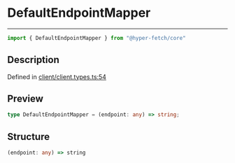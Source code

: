 

# DefaultEndpointMapper

<div class="api-docs__separator" data-reactroot="">

---

</div><div class="api-docs__import" data-reactroot="">

```ts
import { DefaultEndpointMapper } from "@hyper-fetch/core"
```

</div><div class="api-docs__section">

## Description

</div><div class="api-docs__description"><span class="api-docs__do-not-parse">



</span></div><p class="api-docs__definition">

Defined in [client/client.types.ts:54](https://github.com/BetterTyped/hyper-fetch/blob/cc329b91/packages/core/src/client/client.types.ts#L54)

</p><div class="api-docs__section">

## Preview

</div><div class="api-docs__preview type single">

```ts
type DefaultEndpointMapper = (endpoint: any) => string;
```

</div><div class="api-docs__section">

## Structure

</div><div class="api-docs__returns">

```ts
(endpoint: any) => string
```

</div>